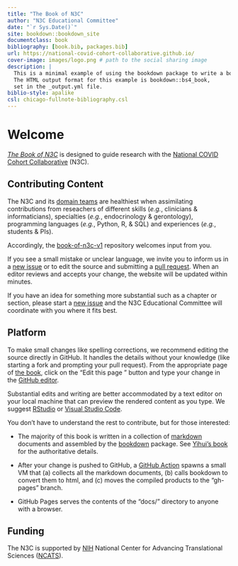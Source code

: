 ```yaml
---
title: "The Book of N3C"
author: "N3C Educational Committee"
date: "`r Sys.Date()`"
site: bookdown::bookdown_site
documentclass: book
bibliography: [book.bib, packages.bib]
url: https://national-covid-cohort-collaborative.github.io/
cover-image: images/logo.png # path to the social sharing image
description: |
  This is a minimal example of using the bookdown package to write a book.
  The HTML output format for this example is bookdown::bs4_book,
  set in the _output.yml file.
biblio-style: apalike
csl: chicago-fullnote-bibliography.csl
---
```


Welcome
==================

 *[The Book of N3C](https://national-covid-cohort-collaborative.github.io/book-of-n3c-v1/)* is designed to guide research with the [National COVID Cohort Collaborative](https://ncats.nih.gov/n3c) (N3C).

Contributing Content
------------------

The N3C and its [domain teams](https://covid.cd2h.org/domain-teams) are healthiest when assimilating contributions from reseachers of different skills (*e.g.*, clinicians & informaticians), specialties (*e.g.*, endocrinology & gerontology), programming languages (*e.g.*, Python, R, & SQL) and experiences (*e.g.*, students & PIs).

Accordingly, the [book-of-n3c-v1](https://github.com/National-COVID-Cohort-Collaborative/book-of-n3c-v1) repository welcomes input from you.

If you see a small mistake or unclear language, we invite you to inform us in a [new issue](https://github.com/National-COVID-Cohort-Collaborative/book-of-n3c-v1/issues) or to edit the source and submitting a [pull request](https://docs.github.com/en/github/collaborating-with-pull-requests/proposing-changes-to-your-work-with-pull-requests/about-pull-requests).  When an editor reviews and accepts your change, the website will be updated within minutes.

If you have an idea for something more substantial such as a chapter or section, please start a [new issue](https://github.com/National-COVID-Cohort-Collaborative/book-of-n3c-v1/issues) and the N3C Educational Committee will coordinate with you where it fits best.

Platform
------------------

To make small changes like spelling corrections, we recommend editing the source directly in GitHub.  It handles the details without your knowledge (like starting a fork and prompting your pull request).  From the appropriate page of [the book](https://national-covid-cohort-collaborative.github.io/book-of-n3c-v1/), click on the "Edit this page <span class="fab fa-github" aria-hidden="true"></span>" button and type your change in the [GitHub editor](https://docs.github.com/en/repositories/working-with-files/managing-files/editing-files).

Substantial edits and writing are better accommodated by a text editor on your local machine that can preview the rendered content as you type.  We suggest [RStudio](https://www.rstudio.com/products/rstudio/) or [Visual Studio Code](https://code.visualstudio.com/).

You don't have to understand the rest to contribute, but for those interested:

* The majority of this book is written in a collection of [markdown](https://guides.github.com/features/mastering-markdown/) documents and assembled by the [bookdown](https://bookdown.org/) package.  See [Yihui's book](https://bookdown.org/yihui/bookdown/) for the authoritative details.

* After your change is pushed to GitHub, a [GitHub Action](https://docs.github.com/en/actions/learn-github-actions/understanding-github-actions) spawns a small VM that (a) collects all the markdown documents, (b) calls bookdown to convert them to html, and (c) moves the compiled products to the "gh-pages" branch.

* GitHub Pages serves the contents of the "docs/" directory to anyone with a browser.

Funding
------------------

The N3C is supported by [NIH](https://www.nih.gov/) National Center for Advancing Translational Sciences ([NCATS](https://ncats.nih.gov/)).
